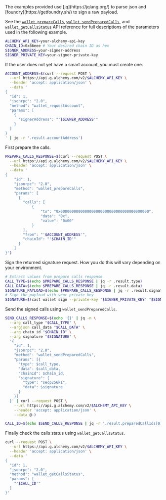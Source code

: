 <Info>
  The examples provided use [jq](https://jqlang.org/) to parse json and
  [foundry](https://getfoundry.sh/) to sign a raw payload.
</Info>

See the [`wallet_prepareCalls`](/wallets/api-reference/smart-wallets/wallet-api-endpoints/wallet-api-endpoints/wallet-prepare-calls),
[`wallet_sendPreparedCalls`](/wallets/api-reference/smart-wallets/wallet-api-endpoints/wallet-api-endpoints/wallet-send-prepared-calls),
and [`wallet_getCallsStatus`](/wallets/api-reference/smart-wallets/wallet-api-endpoints/wallet-api-endpoints/wallet-get-calls-status)
API reference for full descriptions of the parameters used in the following example.

<Steps>

<Step title="Declare your secrets">

```bash twoslash
ALCHEMY_API_KEY=your-alchemy-api-key
CHAIN_ID=0x66eee # Your desired chain ID as hex
SIGNER_ADDRESS=your-signer-address
SIGNER_PRIVATE_KEY=your-signer-private-key
```

</Step>

<Step title="(If Needed) Request Account">

If the user does not yet have a smart account, you must create one.

```bash twoslash
ACCOUNT_ADDRESS=$(curl --request POST \
  --url https://api.g.alchemy.com/v2/$ALCHEMY_API_KEY \
  --header 'accept: application/json' \
  --data '
{
  "id": 1,
  "jsonrpc": "2.0",
  "method": "wallet_requestAccount",
  "params": [
    {
      "signerAddress": "'$SIGNER_ADDRESS'"
    }
  ]
}
' | jq -r '.result.accountAddress')
```

</Step>

<Step title="Prepare Calls">

First prepare the calls.

```bash twoslash
PREPARE_CALLS_RESPONSE=$(curl --request POST \
  --url https://api.g.alchemy.com/v2/$ALCHEMY_API_KEY \
  --header 'accept: application/json' \
  --data '
{
    "id": 1,
    "jsonrpc": "2.0",
    "method": "wallet_prepareCalls",
    "params": [
      {
        "calls": [
            {
                "to": "0x0000000000000000000000000000000000000000",
                "data": "0x",
                "value": "0x00"
            }
        ],
        "from": "'$ACCOUNT_ADDRESS'",
        "chainId": "'$CHAIN_ID'"
      }
    ]
}')
```

</Step>

<Step title="Sign the Prepared Calls">

Sign the returned signature request. How you do this will vary depending on your environment.

```bash twoslash
# Extract values from prepare calls response
CALL_TYPE=$(echo $PREPARE_CALLS_RESPONSE | jq -r .result.type)
CALL_DATA=$(echo $PREPARE_CALLS_RESPONSE | jq -r .result.data)
SIGNATURE_PAYLOAD=$(echo $PREPARE_CALLS_RESPONSE | jq -r .result.signatureRequest.data.raw)
# Sign the payload with your private key
SIGNATURE=$(cast wallet sign --private-key "$SIGNER_PRIVATE_KEY" "$SIGNATURE_PAYLOAD")
```

</Step>

<Step title="Send the Prepared Calls">

Send the signed calls using `wallet_sendPreparedCalls`.

```bash twoslash
SEND_CALLS_RESPONSE=$(echo '{}' | jq -n \
  --arg call_type "$CALL_TYPE" \
  --argjson call_data "$CALL_DATA" \
  --arg chain_id "$CHAIN_ID" \
  --arg signature "$SIGNATURE" \
  '{
    "id": 1,
    "jsonrpc": "2.0",
    "method": "wallet_sendPreparedCalls",
    "params": [{
      "type": $call_type,
      "data": $call_data,
      "chainId": $chain_id,
      "signature": {
        "type": "secp256k1",
        "data": $signature
      }
    }]
  }' | curl --request POST \
    --url https://api.g.alchemy.com/v2/$ALCHEMY_API_KEY \
    --header 'accept: application/json' \
    --data @-)

CALL_ID=$(echo $SEND_CALLS_RESPONSE | jq -r '.result.preparedCallIds[0]')
```

</Step>

<Step title="Check the Calls Status">

Finally check the calls status using `wallet_getCallsStatus`.

```bash twoslash
curl --request POST \
  --url https://api.g.alchemy.com/v2/$ALCHEMY_API_KEY \
  --header 'accept: application/json' \
  --data '
{
  "id": 1,
  "jsonrpc": "2.0",
  "method": "wallet_getCallsStatus",
  "params": [
    "'$CALL_ID'"
  ]
}'
```

</Step>

</Steps>
